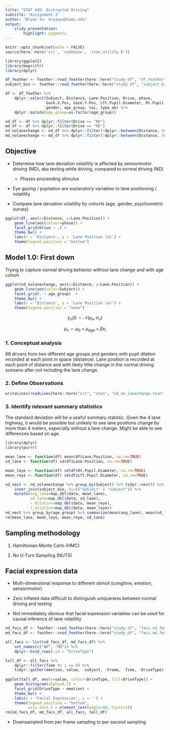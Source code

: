 ```yaml
---
title: "STAT 685: Distracted Driving"
subtitle: "Assignment 3"
author: "Bryan Yu: bryanyu@tamu.edu"
output: 
    slidy_presentation:
        highlight: pygments
---
```


```r
knitr::opts_chunk$set(echo = FALSE)
source(here::here('src', 'codebase', 'stan_utility.R'))
```

```r
library(ggplot2)
library(magrittr)
library(dplyr)

df_feather <- feather::read_feather(here::here("study_df", "df.feather"))
subject_bio <- feather::read_feather(here::here("study_df", "subject_bio.feather"))

df <- df_feather %>% 
    dplyr::select(Subject, Distance, Lane.Position, Drive, phase,
                  Gaze.X.Pos, Gaze.Y.Pos, Lft.Pupil.Diameter, Rt.Pupil.Diameter,
                  gender, age_group, tai, type_ab) %>%
    dplyr::mutate(age_group=as.factor(age_group))

nd_df <- df %>% dplyr::filter(Drive == "ND") 
md_df <- df %>% dplyr::filter(Drive == "MD") 
nd_nolanechange <- nd_df %>% dplyr::filter(!dplyr::between(Distance, 5000, 7000))
md_nolanechange <- md_df %>% dplyr::filter(!dplyr::between(Distance, 5000, 7000))
```

## Objective

- Determine how lane deviation volatility is affected by sensorimotor driving (MD), aka texting while driving, compared to normal driving (ND)
    - Phases proceeding stimulus

- Eye gazing / pupilation are explanatory variables to lane positioning / volatility

- Compare lane deviation volatility by cohorts (age, gender, psychometric survey)

```r
ggplot(df, aes(x=Distance, y=Lane.Position)) +
    geom_line(aes(colour=phase)) +
    facet_grid(Drive ~ .) +
    theme_bw() +
    labs(x = 'Distance', y = 'Lane Position (m)') +
    theme(legend.position = "bottom")
```

## Model 1.0: First down

Trying to capture normal driving behavior without lane change and with age cohort

```r
ggplot(nd_nolanechange, aes(x=Distance, y=Lane.Position)) + 
    geom_line(aes(color=Subject)) +
    facet_grid(. ~ age_group)  +
    theme_bw() +
    labs(x = 'Distance', y = 'Lane Position (m)') +
    theme(legend.position = "none")
```

$$y_n(i) \sim \mathcal{N}(\mu_n, \sigma_n)$$

$$\mu_n\sim \mu_0+ \mu_{age} + \beta x_i$$

### 1. Conceptual analysis

68 drivers from two different age groups and genders with pupil dilation recorded at each point in space (distance). Lane position is recorded at each point of distance and with likely little change in the normal driving scenario after not including the lane change.

### 2. Define Observations
```r
writeLines(readLines(here::here("src", "stan", "nd_no_lanechange.stan"), n=5))
```

### 3. Identify relevant summary statistics 

The standard deviation will be a useful summary statistic. Given the 4 lane highway, it would be possible but unlikely to see lane positions change by more than 4 meters, especially without a lane change. Might be able to see differences based on age.

```r
library(dplyr)
library(purrr)

mean_lane <- function(df) mean(df$Lane.Position, na.rm=TRUE)
sd_lane <- function(df) sd(df$Lane.Position, na.rm=TRUE)

mean_leye <- function(df) sd(df$Rt.Pupil.Diameter, na.rm=TRUE)
mean_reye <- function(df) sd(df$Lft.Pupil.Diameter, na.rm=TRUE)

nd_nest <- nd_nolanechange %>% group_by(Subject) %>% tidyr::nest() %>%
    inner_join(subject_bio, by=c("Subject" = "subject")) %>%
    mutate(avg_lane=map_dbl(data, mean_lane), 
           sd_lane=map_dbl(data, sd_lane),
           r_dilation=map_dbl(data, mean_reye),
           l_dilation=map_dbl(data, mean_leye))
nd_nest %>% group_by(age_group) %>% summarize(mean(avg_lane), mean(sd_lane))
rm(mean_lane, mean_leye, mean_reye, sd_lane)
```


## Sampling methodology

1. Hamiltonian Monte Carlo (HMC)

2. No U-Turn Sampling (NUTS)

## Facial expression data

- Multi-dimensional response to different stimuli (congitive, emotion, sensorimotor)

- Zero inflated data difficult to distinguish uniqueness between normal driving and texting

- Not immediately obvious that facial expression variables can be used for causal inference of lane volatility 

```r
nd_facs_df <- feather::read_feather(here::here("study_df", "facs_nd.feather"))
md_facs_df <- feather::read_feather(here::here("study_df", "facs_md.feather"))

all_facs <- list(nd_facs_df, md_facs_df) %>%
    set_names(c("ND", "MD")) %>%
    dplyr::bind_rows(.id = "DriveType")

tall_df <- all_facs %>% 
    dplyr::filter(Time %% 1 == 0) %>%
    tidyr::gather(emotion, value, -subject, -Frame, -Time, -DriveType)
    
ggplot(tall_df, aes(x=value, colour=DriveType, fill=DriveType)) +
    geom_histogram(alpha=0.5) +
    facet_grid(DriveType ~ emotion) +
    theme_bw() +
    labs(x = 'Facial Expression', y = '') +
    theme(legend.position = "bottom",
          axis.text.x = element_text(angle=90, hjust=1))
rm(nd_facs_df, md_facs_df, all_facs, tall_df)
```

* Downsampled from per frame sampling to per second sampling
